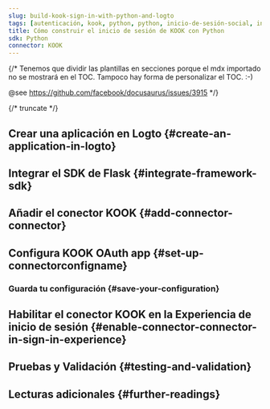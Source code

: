 ```yaml
---
slug: build-kook-sign-in-with-python-and-logto
tags: [autenticación, kook, python, python, inicio-de-sesión-social, inicio-de-sesión, login]
title: Cómo construir el inicio de sesión de KOOK con Python
sdk: Python
connector: KOOK
---
```


{/*
  Tenemos que dividir las plantillas en secciones porque el mdx importado no se mostrará en el TOC.
  Tampoco hay forma de personalizar el TOC. :-)

  @see https://github.com/facebook/docusaurus/issues/3915
*/}




{/* truncate */}

<Intro connector={connector} sdk="Python" link="https://www.python.org" />

## Crear una aplicación en Logto \{#create-an-application-in-logto}

<CreateApplication type="Traditional web" framework="Flask" />

## Integrar el SDK de Flask \{#integrate-framework-sdk}

<IntegrateSdk />

## Añadir el conector KOOK \{#add-connector-connector}

<AddSocialConnector connector={connector} framework="Flask" />

## Configura KOOK OAuth app \{#set-up-connectorconfigname}

<ConnectorGuide />

### Guarda tu configuración \{#save-your-configuration}

<SaveYourConfiguration connector={connector} />

## Habilitar el conector KOOK en la Experiencia de inicio de sesión \{#enable-connector-connector-in-sign-in-experience}

<EnableSocialConnector connector={connector} />

## Pruebas y Validación \{#testing-and-validation}

<TestingAndValidation connector={connector} sdk="Python" />

## Lecturas adicionales \{#further-readings}

<FurtherReadings />

